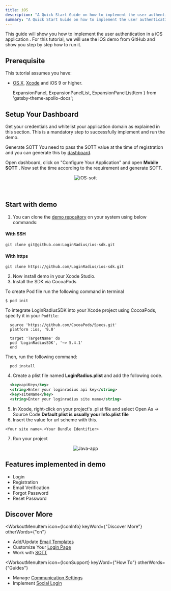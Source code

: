 ```yaml
---
title: iOS
description: "A Quick Start Guide on how to implement the user authentication in a ios application."
summary: "A Quick Start Guide on how to implement the user authentication in a ios application."
---
```


This guide will show you how to implement the user authentication in a iOS application . For this tutorial, we will use the iOS demo from GitHub and show you step by step how to run it.

## Prerequisite

This tutorial assumes you have:

- [OS X](https://www.apple.com/macos/catalina/), [Xcode](https://developer.apple.com/xcode/) and iOS 9 or higher.

  ExpansionPanel,
  ExpansionPanelList,
  ExpansionPanelListItem
} from 'gatsby-theme-apollo-docs';


## Setup Your Dashboard

Get your credentials and whitelist your application domain as explained in this section. This is a mandatory step to successfully implement and run the demo.

<ExpansionPanel title="Click here to view details">
  <Setup />
</ExpansionPanel>

Generate SOTT You need to pass the SOTT value at the time of registration and you can generate this by [dashboard](https://dashboard.loginradius.com/dashboard). 

Open dashboard, click on "Configure Your Application" and open **Mobile SOTT** . Now set the time according to the requirement and generate SOTT.

<div style="text-align:center">
  <img src="../assets/iOS-sott.png" alt="iOS-sott" />
</div>
<br></br>


## Start with demo

1. You can clone the [demo repository](https://github.com/LoginRadius/ios-sdk) on your system using below commands:

  #### With SSH
  ```
  git clone git@github.com:LoginRadius/ios-sdk.git
  ```
  #### With https
  ```
  git clone https://github.com/LoginRadius/ios-sdk.git
  ```
2. Now install demo in your Xcode Studio.
3. Install the SDK via CocoaPods 

To create Pod file run the following command in terminal
  ```
  $ pod init
  ``` 
To integrate LoginRadiusSDK into your Xcode project using CocoaPods, specify it in your `Podfile`:

  ```
    source 'https://github.com/CocoaPods/Specs.git'
    platform :ios, '9.0'

    target 'TargetName' do
    pod 'LoginRadiusSDK', '~> 5.4.1'
    end
  ```

Then, run the following command:

```
  pod install
```
4. Create a plist file named **LoginRadius.plist** and add the following code.
```xml
  <key>apiKey</key>
  <string>Enter your loginradius api key</string>
  <key>siteName</key>
  <string>Enter your loginradius site name</string>
```
5. In Xcode, right-click on your project's .plist file and select Open As -> Source Code.**Default plist is usually your Info.plist file**
6. Insert the value for url scheme with this.
```
<Your site name>.<Your Bundle Identifier>
```

7. Run your project
<div style="text-align:center">
  
  <img src="../assets/iOS.png" alt="Java-app" />
</div>

## Features implemented in demo
- Login 
- Registration 
- Email Verification
- Forgot Password
- Reset Password

## Discover More 


<MenuWrapper>

<WorkoutMenuItem
  icon={IconInfo}
  keyWord={"Discover More"}
  otherWords={"on"}
>

* Add/Update [Email Templates](/howto/manage-email-password-login/)
* Customize Your [Login Page](/howto/authentication-theme/)
* Work with [SOTT](/howto/work-with-sott/)

</WorkoutMenuItem>

<WorkoutMenuItem
  icon={IconSupport}
  keyWord={"How To"}
  otherWords={"Guides"}
>

* Manage [Communication Settings](/howto/manage-communication-settings/)
* Implement [Social Login](/howto/social-login/)

</WorkoutMenuItem>

</MenuWrapper>
